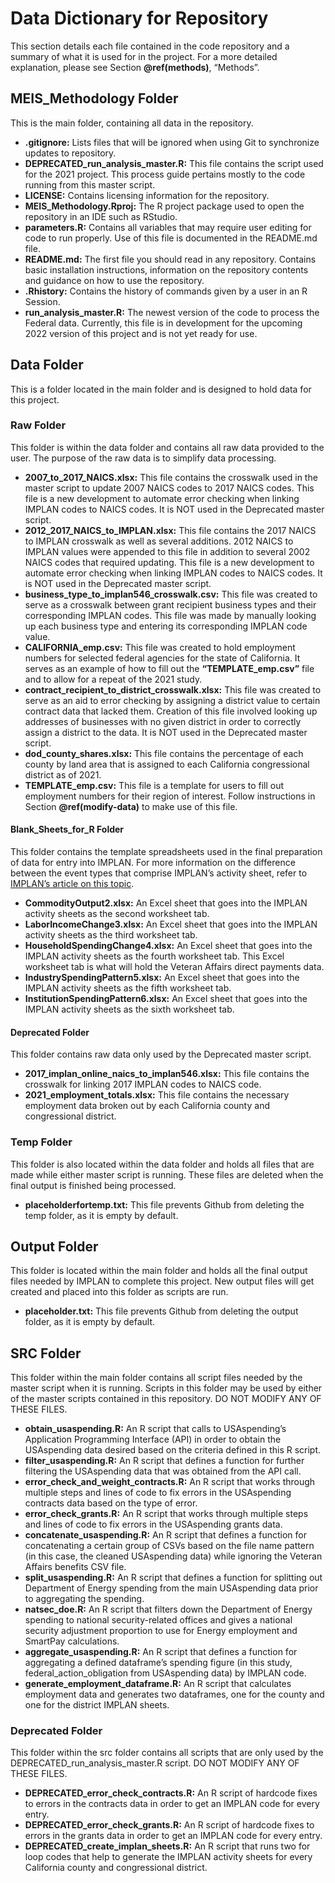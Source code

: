 # Data Dictionary for Repository
This section details each file contained in the code repository and a summary of what it is used for in the project. For a more detailed explanation, please see Section **\@ref(methods)**, "Methods".  

## MEIS_Methodology Folder {#MEIS-folder}
This is the main folder, containing all data in the repository. 

- **.gitignore:** Lists files that will be ignored when using Git to synchronize updates to repository. 
- **DEPRECATED_run_analysis_master.R:** This file contains the script used for the 2021 project. This process guide pertains mostly to the code running from this master script. 
- **LICENSE:** Contains licensing information for the repository. 
- **MEIS_Methodology.Rproj:** The R project package used to open the repository in an IDE such as RStudio. 
- **parameters.R:** Contains all variables that may require user editing for code to run properly. Use of this file is documented in the README.md file. 
- **README.md:** The first file you should read in any repository. Contains basic installation instructions, information on the repository contents and guidance on how to use the repository. 
- **.Rhistory:** Contains the history of commands given by a user in an R Session. 
- **run_analysis_master.R:** The newest version of the code to process the Federal data. Currently, this file is in development for the upcoming 2022 version of this project and is not yet ready for use. 

## Data Folder {#data-folder}
This is a folder located in the main folder and is designed to hold data for this project.

### Raw Folder {#raw-folder}
This folder is within the data folder and contains all raw data provided to the user. The purpose of the raw data is to simplify data processing. 

- **2007_to_2017_NAICS.xlsx:** This file contains the crosswalk used in the master script to update 2007 NAICS codes to 2017 NAICS codes. This file is a new development to automate error checking when linking IMPLAN codes to NAICS codes. It is NOT used in the Deprecated master script. 
- **2012_2017_NAICS_to_IMPLAN.xlsx:** This file contains the 2017 NAICS to IMPLAN crosswalk as well as several additions. 2012 NAICS to IMPLAN values were appended to this file in addition to several 2002 NAICS codes that required updating. This file is a new development to automate error checking when linking IMPLAN codes to NAICS codes. It is NOT used in the Deprecated master script. 
- **business_type_to_implan546_crosswalk.csv:** This file was created to serve as a crosswalk between grant recipient business types and their corresponding IMPLAN codes. This file was made by manually looking up each business type and entering its corresponding IMPLAN code value. 
- **CALIFORNIA_emp.csv:** This file was created to hold employment numbers for selected federal agencies for the state of California. It serves as an example of how to fill out the **“TEMPLATE_emp.csv”** file and to allow for a repeat of the 2021 study.    
- **contract_recipient_to_district_crosswalk.xlsx:** This file was created to serve as an aid to error checking by assigning a district value to certain contract data that lacked them. Creation of this file involved looking up addresses of businesses with no given district in order to correctly assign a district to the data. It is NOT used in the Deprecated master script.  
- **dod_county_shares.xlsx:** This file contains the percentage of each county by land area that is assigned to each California congressional district as of 2021. 
- **TEMPLATE_emp.csv:** This file is a template for users to fill out employment numbers for their region of interest. Follow instructions in Section **\@ref(modify-data)** to make use of this file.

#### Blank_Sheets_for_R Folder {#sheets}
This folder contains the template spreadsheets used in the final preparation of data for entry into IMPLAN. For more information on the difference between the event types that comprise IMPLAN’s activity sheet, refer to [IMPLAN’s article on this topic](https://support.implan.com/hc/en-us/articles/360019638713-Explaining-Event-Types).

- **CommodityOutput2.xlsx:** An Excel sheet that goes into the IMPLAN activity sheets as the second worksheet tab. 
- **LaborIncomeChange3.xlsx:** An Excel sheet that goes into the IMPLAN activity sheets as the third worksheet tab. 
- **HouseholdSpendingChange4.xlsx:** An Excel sheet that goes into the IMPLAN activity sheets as the fourth worksheet tab. This Excel worksheet tab is what will hold the Veteran Affairs direct payments data. 
- **IndustrySpendingPattern5.xlsx:** An Excel sheet that goes into the IMPLAN activity sheets as the fifth worksheet tab. 
- **InstitutionSpendingPattern6.xlsx:** An Excel sheet that goes into the IMPLAN activity sheets as the sixth worksheet tab. 

#### Deprecated Folder {#deprecated-raw}
This folder contains raw data only used by the Deprecated master script. 

- **2017_implan_online_naics_to_implan546.xlsx:** This file contains the crosswalk for linking 2017 IMPLAN codes to NAICS code. 
- **2021_employment_totals.xlsx:** This file contains the necessary employment data broken out by each California county and congressional district.

### Temp Folder {#temp-folder}
This folder is also located within the data folder and holds all files that are made while either master script is running. These files are deleted when the final output is finished being processed. 

- **placeholderfortemp.txt:** This file prevents Github from deleting the temp folder, as it is empty by default.

## Output Folder
This folder is located within the main folder and holds all the final output files needed by IMPLAN to complete this project. New output files will get created and placed into this folder as scripts are run. 

- **placeholder.txt:** This file prevents Github from deleting the output folder, as it is empty by default.  

## SRC Folder {#src-folder}
This folder within the main folder contains all script files needed by the master script when it is running. Scripts in this folder may be used by either of the master scripts contained in this repository. DO NOT MODIFY ANY OF THESE FILES. 

- **obtain_usaspending.R:** An R script that calls to USAspending’s Application Programming Interface (API) in order to obtain the USAspending data desired based on the criteria defined in this R script. 
- **filter_usaspending.R:** An R script that defines a function for further filtering the USAspending data that was obtained from the API call. 
- **error_check_and_weight_contracts.R:** An R script that works through multiple steps and lines of code to fix errors in the USAspending contracts data based on the type of error. 
- **error_check_grants.R:** An R script that works through multiple steps and lines of code to fix errors in the USAspending grants data. 
- **concatenate_usaspending.R:** An R script that defines a function for concatenating a certain group of CSVs based on the file name pattern (in this case, the cleaned USAspending data) while ignoring the Veteran Affairs benefits CSV file. 
- **split_usaspending.R:** An R script that defines a function for splitting out Department of Energy spending from the main USAspending data prior to aggregating the spending. 
- **natsec_doe.R:** An R script that filters down the Department of Energy spending to national security-related offices and gives a national security adjustment proportion to use for Energy employment and SmartPay calculations. 
- **aggregate_usaspending.R:** An R script that defines a function for aggregating a defined dataframe’s spending figure (in this study, federal_action_obligation from USAspending data) by IMPLAN code. 
- **generate_employment_dataframe.R:** An R script that calculates employment data and generates two dataframes, one for the county and one for the district IMPLAN sheets. 

### Deprecated Folder {#deprecated-script}
This folder within the src folder contains all scripts that are only used by the DEPRECATED_run_analysis_master.R script. DO NOT MODIFY ANY OF THESE FILES. 

- **DEPRECATED_error_check_contracts.R:** An R script of hardcode fixes to errors in the contracts data in order to get an IMPLAN code for every entry. 
- **DEPRECATED_error_check_grants.R:** An R script of hardcode fixes to errors in the grants data in order to get an IMPLAN code for every entry.  
- **DEPRECATED_create_implan_sheets.R:** An R script that runs two for loop codes that help to generate the IMPLAN activity sheets for every California county and congressional district. 
